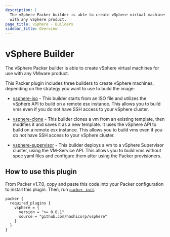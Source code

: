 ```yaml
---
description: |
  The vSphere Packer builder is able to create vSphere virtual machines for use
  with any vSphere product.
page_title: vSphere - Builders
sidebar_title: Overview
---
```


# vSphere Builder

The vSphere Packer builder is able to create vSphere virtual machines for use
with any VMware product.

This Packer plugin includes three builders to create vSphere machines,
depending on the strategy you want to use to build the image:

- [vsphere-iso](plugins/builders/vsphere/vsphere-iso) - This builder starts from an
  ISO file and utilizes the vSphere API to build on a remote esx instance.
  This allows you to build vms even if you do not have SSH access to your vSphere cluster.

- [vsphere-clone](plugins/docs/builders/vsphere/vsphere-clone) - This builder clones a
  vm from an existing template, then modifies it and saves it as a new
  template. It uses the vSphere API to build on a remote esx instance.
  This allows you to build vms even if you do not have SSH access to your vSphere cluster.

- [vsphere-supervisor](plugins/docs/builders/vsphere-supervisor) - This builder deploys a
  vm to a vSphere Supervisor cluster, using the VM-Service API. This allows you to build
  vms without spec yaml files and configure them after using the Packer provisioners.

## How to use this plugin

From Packer v1.7.0, copy and paste this code into your Packer configuration to install this plugin.
Then, run [`packer init`](https://developer.hashicorp.com/packer/docs/commands/init).

```hcl
packer {
  required_plugins {
    vsphere = {
      version = ">= 0.0.1"
      source = "github.com/hashicorp/vsphere"
    }
  }
}
```
